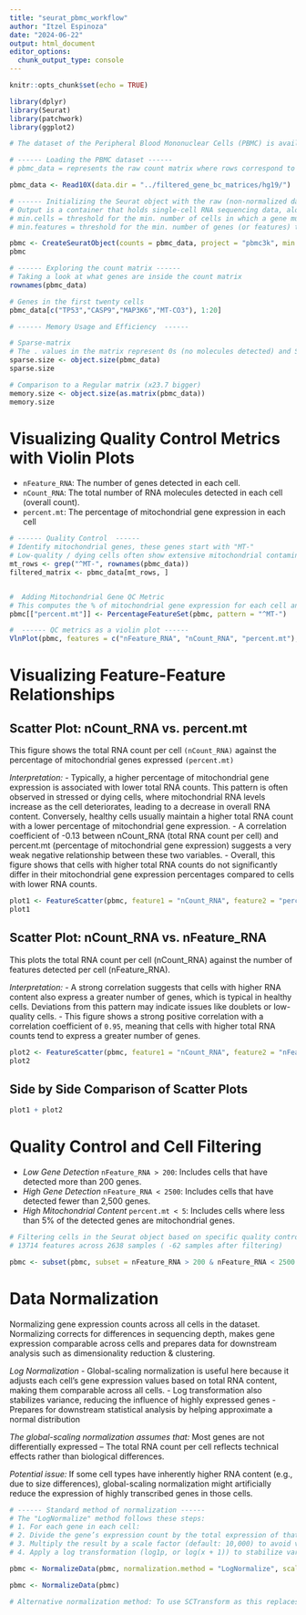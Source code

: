 ```yaml
---
title: "seurat_pbmc_workflow"
author: "Itzel Espinoza"
date: "2024-06-22"
output: html_document
editor_options: 
  chunk_output_type: console
---
```


```r
knitr::opts_chunk$set(echo = TRUE)

library(dplyr)
library(Seurat)
library(patchwork)
library(ggplot2)
```



```r

# The dataset of the Peripheral Blood Mononuclear Cells (PBMC) is available at  https://cf.10xgenomics.com/samples/cell/pbmc3k/pbmc3k_filtered_gene_bc_matrices.tar.gz

# ------ Loading the PBMC dataset ------
# pbmc_data = represents the raw count matrix where rows correspond to genes (or features), and columns correspond to individual cells

pbmc_data <- Read10X(data.dir = "../filtered_gene_bc_matrices/hg19/")

# ------ Initializing the Seurat object with the raw (non-normalized data) ------
# Output is a container that holds single-cell RNA sequencing data, along with associated metadata and analysis results
# min.cells = threshold for the min. number of cells in which a gene must be detected to be included in my analysis, which filter out lowly expressed genes that may be noise
# min.features = threshold for the min. number of genes (or features) that must be detected in a given cell for that cell to be included, which excludes empty or poor-quality cells that don't have enough data

pbmc <- CreateSeuratObject(counts = pbmc_data, project = "pbmc3k", min.cells = 3, min.features = 200)
pbmc

# ------ Exploring the count matrix ------ 
# Taking a look at what genes are inside the count matrix
rownames(pbmc_data)

# Genes in the first twenty cells
pbmc_data[c("TP53","CASP9","MAP3K6","MT-CO3"), 1:20]

# ------ Memory Usage and Efficiency  ------ 

# Sparse-matrix
# The . values in the matrix represent 0s (no molecules detected) and Seurat uses a sparse-matrix representation whenever possible for more memory and speed savings
sparse.size <- object.size(pbmc_data)
sparse.size

# Comparison to a Regular matrix (x23.7 bigger)
memory.size <- object.size(as.matrix(pbmc_data))
memory.size
```

# Visualizing Quality Control Metrics with Violin Plots

- `nFeature_RNA`: The number of genes detected in each cell.
- `nCount_RNA`: The total number of RNA molecules detected in each cell (overall count).
- `percent.mt`: The percentage of mitochondrial gene expression in each cell

```r

# ------ Quality Control  ------ 
# Identify mitochondrial genes, these genes start with "MT-"
# Low-quality / dying cells often show extensive mitochondrial contamination, will have to filter out later
mt_rows <- grep("^MT-", rownames(pbmc_data))
filtered_matrix <- pbmc_data[mt_rows, ]


#  Adding Mitochondrial Gene QC Metric
# This computes the % of mitochondrial gene expression for each cell and stores it as a metadata column (percent.mt) in the pbmc Seurat object
pbmc[["percent.mt"]] <- PercentageFeatureSet(pbmc, pattern = "^MT-")

#  ------ QC metrics as a violin plot ------ 
VlnPlot(pbmc, features = c("nFeature_RNA", "nCount_RNA", "percent.mt"), ncol = 3)

```

# Visualizing Feature-Feature Relationships

## Scatter Plot: nCount_RNA vs. percent.mt

This figure shows the total RNA count per cell `(nCount_RNA)` against the percentage of mitochondrial genes expressed `(percent.mt)`

*Interpretation:*
- Typically, a higher percentage of mitochondrial gene expression is associated with lower total RNA counts. This pattern is often observed in stressed or dying cells, where mitochondrial RNA levels increase as the cell deteriorates, leading to a decrease in overall RNA content. Conversely, healthy cells usually maintain a higher total RNA count with a lower percentage of mitochondrial gene expression.
- A correlation coefficient of -0.13 between nCount_RNA (total RNA count per cell) and percent.mt (percentage of mitochondrial gene expression) suggests a very weak negative relationship between these two variables.
- Overall, this figure shows that cells with higher total RNA counts do not significantly differ in their mitochondrial gene expression percentages compared to cells with lower RNA counts.

```r

plot1 <- FeatureScatter(pbmc, feature1 = "nCount_RNA", feature2 = "percent.mt") + geom_point(color = "royalblue") + NoLegend()
plot1
```


## Scatter Plot: nCount_RNA vs. nFeature_RNA

This plots the total RNA count per cell (nCount_RNA) against the number of features detected per cell (nFeature_RNA).

*Interpretation:*
- A strong correlation suggests that cells with higher RNA content also express a greater number of genes, which is typical in healthy cells. Deviations from this pattern may indicate issues like doublets or low-quality cells.
- This figure shows a strong positive correlation with a correlation coefficient of `0.95`, meaning that cells with higher total RNA counts tend to express a greater number of genes.

```r
plot2 <- FeatureScatter(pbmc, feature1 = "nCount_RNA", feature2 = "nFeature_RNA") + NoLegend()
plot2

```


## Side by Side Comparison of Scatter Plots
```r
plot1 + plot2

```

# Quality Control and Cell Filtering

- *Low Gene Detection* `nFeature_RNA > 200`: Includes cells that have detected more than 200 genes.
- *High Gene Detection* `nFeature_RNA < 2500`: Includes cells that have detected fewer than 2,500 genes.
- *High Mitochondrial Content* `percent.mt < 5`: Includes cells where less than 5% of the detected genes are mitochondrial genes.

```r

# Filtering cells in the Seurat object based on specific quality control (QC) metrics:
# 13714 features across 2638 samples ( -62 samples after filtering)

pbmc <- subset(pbmc, subset = nFeature_RNA > 200 & nFeature_RNA < 2500 & percent.mt < 5)
```


# Data Normalization

Normalizing gene expression counts across all cells in the dataset. Normalizing corrects for differences in sequencing depth, makes gene expression comparable across cells and prepares data for downstream analysis such as dimensionality reduction & clustering. 

*Log Normalization*
- Global-scaling normalization is useful here because it adjusts each cell's gene expression values based on total RNA content, making them comparable across all cells.
- Log transformation also stabilizes variance, reducing the influence of highly expressed genes
- Prepares for downstream statistical analysis by helping approximate a normal distribution

*The global-scaling normalization assumes that:*
Most genes are not differentially expressed – The total RNA count per cell reflects technical effects rather than biological differences.

*Potential issue:* If some cell types have inherently higher RNA content (e.g., due to size differences), global-scaling normalization might artificially reduce the expression of highly transcribed genes in those cells.

```r
# ------ Standard method of normalization ------ 
# The "LogNormalize" method follows these steps:
# 1. For each gene in each cell:
# 2. Divide the gene’s expression count by the total expression of that cell.
# 3. Multiply the result by a scale factor (default: 10,000) to avoid very small numbers.
# 4. Apply a log transformation (log1p, or log(x + 1)) to stabilize variance.

pbmc <- NormalizeData(pbmc, normalization.method = "LogNormalize", scale.factor = 10000)

pbmc <- NormalizeData(pbmc)

# Alternative normalization method: To use SCTransform as this replaces the need to run NormalizeData, FindVariableFeatures, or ScaleData
```


